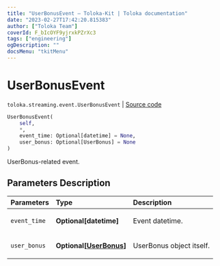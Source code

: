```yaml
---
title: "UserBonusEvent — Toloka-Kit | Toloka documentation"
date: "2023-02-27T17:42:20.815383"
author: ["Toloka Team"]
coverId: F_bIcOYF9yjrxkPZrXc3
tags: ["engineering"]
ogDescription: ""
docsMenu: "tkitMenu"
---
```


# UserBonusEvent
`toloka.streaming.event.UserBonusEvent` | [Source code](https://github.com/Toloka/toloka-kit/blob/v1.1.4/src/streaming/event.py#L65)

```python
UserBonusEvent(
    self,
    *,
    event_time: Optional[datetime] = None,
    user_bonus: Optional[UserBonus] = None
)
```

UserBonus-related event.

## Parameters Description

| Parameters | Type | Description |
| :----------| :----| :-----------|
`event_time`|**Optional\[datetime\]**|<p>Event datetime.</p>
`user_bonus`|**Optional\[[UserBonus](/docs/toloka-kit/reference/toloka.client.user_bonus.UserBonus)\]**|<p>UserBonus object itself.</p>